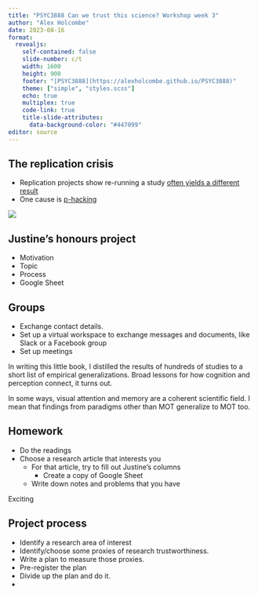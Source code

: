 ```yaml
---
title: "PSYC3888 Can we trust this science? Workshop week 3"
author: "Alex Holcombe"
date: 2023-08-16
format: 
  revealjs:
    self-contained: false
    slide-number: c/t
    width: 1600
    height: 900
    footer: "[PSYC3888](https://alexholcombe.github.io/PSYC3888)"
    theme: ["simple", "styles.scss"]
    echo: true
    multiplex: true
    code-link: true
    title-slide-attributes:
      data-background-color: "#447099"
editor: source
---
```


## The replication crisis

::: nonincremental

-   Replication projects show re-running a study [often yields a different result](https://alexholcombe.wordpress.com/2023/08/08/an-executive-summary-of-sciences-replication-crisis/(opens in a new tab))
-   One cause is [p-hacking](https://shinyapps.org/apps/p-hacker/)

:::

![](images/alexReacts.jpeg)

## Justine's honours project

::: nonincremental
- Motivation
- Topic
- Process
- Google Sheet
:::

## Groups

::: nonincremental
-   Exchange contact details.
-   Set up a virtual workspace to exchange messages and documents, like Slack or a Facebook group
-   Set up meetings
:::

::: notes
In writing this little book, I distilled the results of hundreds of studies to a short list of empirical generalizations. Broad lessons for how cognition and perception connect, it turns out.

In some ways, visual attention and memory are a coherent scientific field. I mean that findings from paradigms other than MOT generalize to MOT too.
:::

## Homework

-   Do the readings
-   Choose a research article that interests you
    -   For that article, try to fill out Justine's columns
        -   Create a copy of Google Sheet
    -   Write down notes and problems that you have

::: notes
Exciting
:::

## Project process

::: nonincremental
-   Identify a research area of interest
-   Identify/choose some proxies of research trustworthiness.
-   Write a plan to measure those proxies.
-   Pre-register the plan
-   Divide up the plan and do it.
-   
:::
